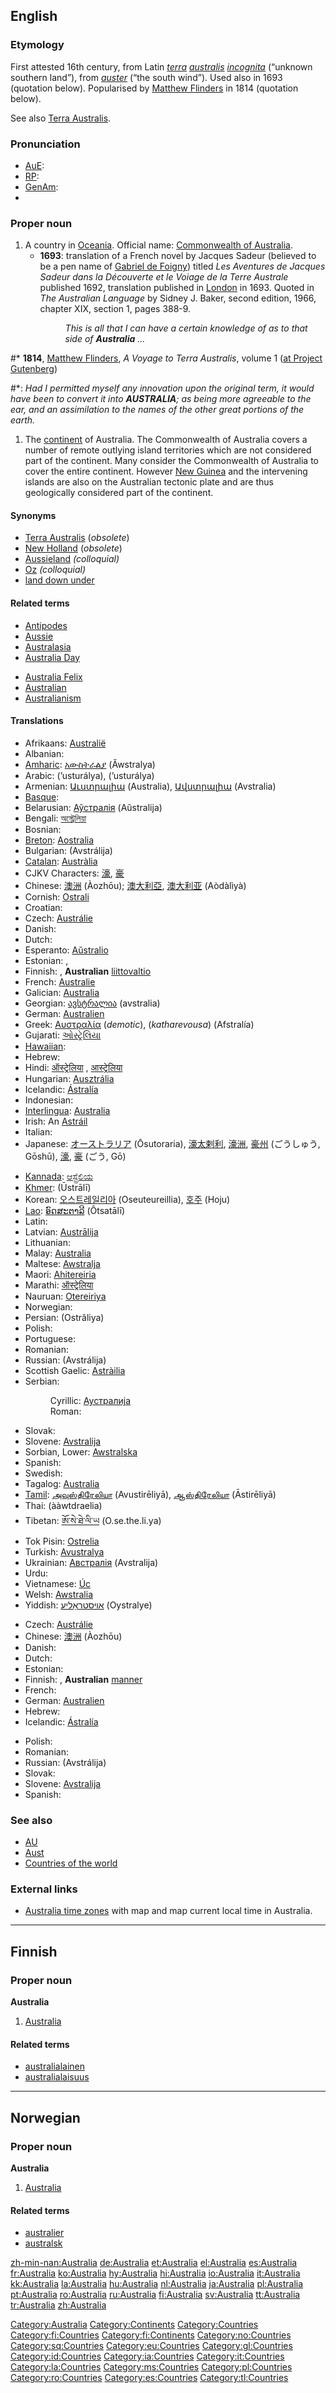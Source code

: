 {{rfc|Translations: Many duplicate entries in the ''to be checked'' and ''"already checked"'' sections.}}

{{wikipedia}}
==English==

===Etymology===
First attested 16th century, from Latin ''[[terra]] [[australis]] [[incognita]]'' (“unknown southern land”), from ''[[auster]]'' (“the south wind”). Used also in 1693 (quotation below). Popularised by [[w:Matthew Flinders|Matthew Flinders]] in 1814 (quotation below).

See also [[Terra Australis]].

===Pronunciation===
* [[w:Australian English phonology|AuE]]: {{IPA|/ə.ˈstræɪ.ljə, -liː.ə, -jə/}}
* [[w:Received Pronunciation|RP]]: {{IPA|/ɒ.ˈstreɪ.liː.ə, -jə/}}
* [[w:General American|GenAm]]: {{IPA|/ɔ.ˈstre.li.ə, -jə/}}
* {{rhymes|eɪliə}}

===Proper noun===
{{en-proper noun}}

# A country in [[Oceania]]. Official name: [[Commonwealth of Australia]].
#* '''1693''': translation of a French novel by Jacques Sadeur (believed to be a pen name of [[w:Gabriel de Foigny|Gabriel de Foigny]]) titled ''Les Aventures de Jacques Sadeur dans la Découverte et le Voiage de la Terre Australe'' published 1692, translation published in [[London]] in 1693. Quoted in ''The Australian Language'' by Sidney J. Baker, second edition, 1966, chapter XIX, section 1, pages 388-9.
#*: ''This is all that I can have a certain knowledge of as to that side of '''Australia''' ...''
<!-- w:Gabriel de Foigny is currently a redlink, but one which also appears in w:French literature of the 17th century, so might hopefully get something one day -->
#* '''1814''', [[w:Matthew Flinders|Matthew Flinders]], ''A Voyage to Terra Australis'', volume 1 ([http://www.gutenberg.org/etext/12929 at Project Gutenberg])
#*: ''Had I permitted myself any innovation upon the original term, it would have been to convert it into '''AUSTRALIA'''; as being more agreeable to the ear, and an assimilation to the names of the other great portions of the earth.''
# The [[continent]] of Australia.  The Commonwealth of Australia covers a number of remote outlying island territories which are not considered part of the continent.  Many consider the Commonwealth of Australia to cover the entire continent.  However [[New Guinea]] and the intervening islands are also on the Australian tectonic plate and are thus geologically considered part of the continent.

====Synonyms====
* [[Terra Australis]] (''obsolete'')
* [[New Holland]] (''obsolete'')
* [[Aussieland]] ''(colloquial)''
* [[Oz]] ''(colloquial)''
* [[land down under]]

====Related terms====
{{rel-top}}
*[[Antipodes]]
*[[Aussie]]
*[[Australasia]]
*[[Australia Day]]
{{rel-mid}}
*[[Australia Felix]]
*[[Australian]]
*[[Australianism]]
{{rel-bottom}}

====Translations====
{{trans-top|Commonwealth of Australia}}
*Afrikaans: [[Australië#Afrikaans|Australië]]
*Albanian: {{t-|sq|Australia|lang=Albanian}}
*[[Amharic]]: [[አውስትራልያ]] (Ăwstralya)
*Arabic: {{ARchar|[[أستراليا]]}} (’usturálya), {{ARchar|[[أوستراليا]]}} (’usturálya) {{f}}
*Armenian: [[Աւստրալիա]] (Australia), [[Ավստրալիա]] (Avstralia)
*[[Basque]]: {{t-|eu|Australia|lang=Basque}}
*Belarusian: [[Аўстралія]] (Aŭstralija) {{f}}
*Bengali: [[অস্ট্রেলিয়া]] {{Unicode|(Ôsṭreliyā)}}
*Bosnian: {{t-|bs|Australija|f|lang=Bosnian}}
*[[Breton]]: [[Aostralia]]
*Bulgarian: {{t-|bg|Австралия|f}} (Avstrálija)
*[[Catalan]]: [[Austràlia]] {{f}}
*CJKV Characters: [[濠]], [[豪]]
*Chinese: [[澳洲]] (Àozhōu); [[澳大利亞]], [[澳大利亚]] (Aòdàlìyà)
*Cornish: [[Ostrali]]
*Croatian: {{t+|hr|Australija|f|lang=Croatian}}
*Czech: [[Austrálie]]  {{f}}
*Danish: {{t-|da|Australien}}
*Dutch: {{t+|nl|Australië}}
*Esperanto: [[Aŭstralio]]
*Estonian: {{t-|et|Austraalia}}, {{t|et|Austraalia Liit}}
*Finnish: {{t+|fi|Australia|lang=Finnish}}, '''Australian''' [[liittovaltio]]
*French: [[Australie]] {{f}}
*Galician: [[Australia#Galician|Australia]] {{f}}
*Georgian: [[ავსტრალია]] (avstralia)
*German: [[Australien]]
*Greek: [[Αυστραλία]] (''demotic''), {{Unicode|[[Αὐστραλία]]}} (''katharevousa'') (Afstralía) {{f}}
*Gujarati: [[ઓસ્ટ્રેલિયા]] {{Unicode|(Osṭreliyā)}}
*[[Hawaiian]]: {{Unicode|[['Aukekulelia|ʻAukekulelia]]}}
*Hebrew: {{he-translation|אוסטרליה|ostrália}} {{f}} {{IPAchar|(osṭ'ralia)}}
*Hindi: [[ऑस्ट्रेलिया]] {{Unicode|(Osṭreliyā)}}, [[आस्ट्रेलिया]] {{Unicode|(Āsṭreliyā)}}
*Hungarian: [[Ausztrália]]
*Icelandic: [[Ástralía]] {{f}}
*Indonesian: {{t-|id|Australia|lang=Indonesian}}
*[[Interlingua]]: [[Australia#Interlingua|Australia]]
*Irish: An [[Astráil]]
*Italian: {{t+|it|Australia|f|lang=Italian}}
*Japanese: [[オーストラリア]] (Ōsutoraria), [[濠太剌利]], [[濠洲]], [[豪州]] (ごうしゅう, Gōshū), [[濠]], [[豪]] (ごう, Gō)
{{trans-mid}}
*[[Kannada]]: [[ಆಸ್ಟ್ರೆಲಿಯ]] {{Unicode|(Āsṭreliya)}}
*[[Khmer]]: {{KMchar|[[អូស្ត្រាលី]]}} (Ūstrālī)
*Korean: [[오스트레일리아]] (Oseuteureillia), [[호주]] (Hoju)
*[[Lao]]: [[ອົດສະຕາລີ]] (Ôtsatālī)
*Latin: {{t+|la|Australia|f|lang=Latin}}
*Latvian: [[Austrālija]] {{f}}
*Lithuanian: {{t-|lt|Australija|lang=Lithuanian}}
*Malay: [[Australia#Malay|Australia]]
*Maltese: [[Awstralja]]
*Maori: [[Ahitereiria]]
*Marathi: [[ऑस्ट्रेलिया]] {{Unicode|(Osṭreliyā)}}
*Nauruan: [[Otereiriya]]
*Norwegian: {{t-|no|Australia|lang=Norwegian}}
*Persian: {{FAchar|[[استرالیا]]}} (Ostrâliya)
*Polish: {{t+|pl|Australia|f|lang=Polish}}
*Portuguese: {{t|pt|Austrália|f}}
*Romanian: {{t+|ro|Australia|f|lang=Romanian}}
*Russian: {{t+|ru|Австралия|f}} (Avstrálija)
*Scottish Gaelic: [[Astràilia]]
*Serbian:
*:Cyrillic: [[Аустралија]] {{f}}
*:Roman: {{t-|sr|Australija|f|lang=Serbian}}
*Slovak: {{t|sk|Austrália|f}}
*Slovene: [[Avstralija]] {{f}}
*Sorbian, Lower: [[Awstralska]]
*Spanish: {{t+|es|Australia|f|lang=Spanish}}
*Swedish: {{t+|sv|Australien|lang=Swedish}}
*Tagalog: [[Australia#Tagalog|Australia]]
*[[Tamil]]: [[அவுஸ்திரேலியா]] (Avustirēliyā), [[ஆஸ்திரேலியா]] (Āstirēliyā)
*Thai: {{THchar|[[ออสเตรเลีย]]}} (ààwtdraelia)
*Tibetan: [[ཨོ་སེ་ཐེ་ལི་ཡ]] (O.se.the.li.ya)
*Tok Pisin: [[Ostrelia]]
*Turkish: [[Avustralya]]
*Ukrainian: [[Австралія]] (Avstralija) {{f}}
*Urdu: {{URchar|[[آسٹریلیا]]}} {{IPAchar|(Āsṫreliya)}}
*Vietnamese: [[Úc]]
*Welsh: [[Awstralia]]
*Yiddish: [[אױסטראַליע]] (Oystralye)
{{trans-bottom}}

{{trans-top|continent of Australia}}
*Czech: [[Austrálie]]  {{f}}
*Chinese: [[澳洲]] (Àozhōu)
*Danish: {{t-|da|Australien}}
*Dutch: {{t+|nl|Australië}}
*Estonian: {{t-|et|Austraalia}}
*Finnish: {{t+|fi|Australia|lang=Finnish}}, '''Australian''' [[manner#Finnish|manner]]
*French: {{t+|fr|Australie|f}}
*German: [[Australien]]
*Hebrew: {{he-translation|אוסטרליה|ostrália}} {{f}} {{IPAchar|(osṭ'ralia)}}
*Icelandic: [[Ástralía]] {{f}}
{{trans-mid}}
*Polish: {{t+|pl|Australia|f|lang=Polish}}
*Romanian: {{t+|ro|Australia|f|lang=Romanian}}
*Russian: {{t+|ru|Австралия|f}} (Avstrálija)
*Slovak: {{t|sk|Austrália|f}}
*Slovene: [[Avstralija]] {{f}}
*Spanish: {{t+|es|Australia|f|lang=Spanish}}
{{trans-bottom}}

===See also===
* [[AU]]
* [[Aust]]
* [[Countries of the world]]

===External links===
* [http://www.worldtimezone.com/time-australia24.php Australia time zones] with map and map current local time in Australia.

[[Category:Australia]]
[[Category:Continents]]
[[Category:Countries]]

----

==Finnish==

===Proper noun===
'''Australia'''

# [[#English|Australia]]

====Related terms====
* [[australialainen]]
* [[australialaisuus]]

[[Category:fi:Countries]]
[[Category:fi:Continents]]

----

==Norwegian==

===Proper noun===
'''Australia'''

# [[#English|Australia]]

====Related terms====
* [[australier]]
* [[australsk]]

<!-- Categories for languages missing entry:-->

[[Category:no:Countries]]
[[Category:sq:Countries]]
[[Category:eu:Countries]]
[[Category:gl:Countries]]
[[Category:id:Countries]]
[[Category:ia:Countries]]
[[Category:it:Countries]]
[[Category:la:Countries]]
[[Category:ms:Countries]]
[[Category:pl:Countries]]
[[Category:ro:Countries]]
[[Category:es:Countries]]
[[Category:tl:Countries]]

[[zh-min-nan:Australia]]
[[de:Australia]]
[[et:Australia]]
[[el:Australia]]
[[es:Australia]]
[[fr:Australia]]
[[ko:Australia]]
[[hy:Australia]]
[[hi:Australia]]
[[io:Australia]]
[[it:Australia]]
[[kk:Australia]]
[[la:Australia]]
[[hu:Australia]]
[[nl:Australia]]
[[ja:Australia]]
[[pl:Australia]]
[[pt:Australia]]
[[ro:Australia]]
[[ru:Australia]]
[[fi:Australia]]
[[sv:Australia]]
[[tt:Australia]]
[[tr:Australia]]
[[zh:Australia]]